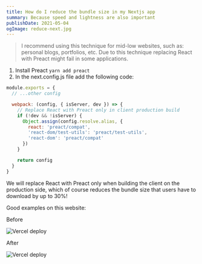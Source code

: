 ```yaml
---
title: How do I reduce the bundle size in my Nextjs app
summary: Because speed and lightness are also important
publishDate: 2021-05-04
ogImage: reduce-next.jpg
---
```


> I recommend using this technique for mid-low websites, such as: personal blogs, portfolios, etc. Due to this technique replacing React with Preact might fail in some applications.

1. Install Preact `yarn add preact`
2. In the next.config.js file add the following code:

```jsx
module.exports = {
  // ...other config

  webpack: (config, { isServer, dev }) => {
    // Replace React with Preact only in client production build
    if (!dev && !isServer) {
      Object.assign(config.resolve.alias, {
        react: 'preact/compat',
        'react-dom/test-utils': 'preact/test-utils',
        'react-dom': 'preact/compat'
      })
    }

    return config
  }
}
```

We will replace React with Preact only when building the client on the production side, which of course reduces the bundle size that users have to download by up to 30%!

Good examples on this website:

Before

![Vercel deploy](/posts/reduce-bundle-size/before.png)

After

![Vercel deploy](/posts/reduce-bundle-size/after.png)
